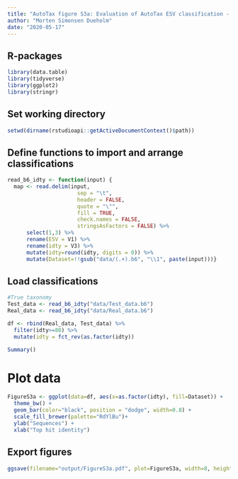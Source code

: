 ```yaml
---
title: "AutoTax figure S3a: Evaluation of AutoTax ESV classification - Training set"
author: "Morten Simonsen Dueholm"
date: "2020-05-17"
---
```


## R-packages
```r
library(data.table)
library(tidyverse)
library(ggplot2)
library(stringr)
```
## Set working directory
```r
setwd(dirname(rstudioapi::getActiveDocumentContext()$path))
```

## Define functions to import and arrange classifications
```r
read_b6_idty <- function(input) {
  map <- read.delim(input,
                      sep = "\t",
                      header = FALSE,
                      quote = "\"",
                      fill = TRUE,
                      check.names = FALSE,
                      stringsAsFactors = FALSE) %>%
      select(1,3) %>%
      rename(ESV = V1) %>%
      rename(idty = V3) %>%
      mutate(idty=round(idty, digits = 0)) %>%
      mutate(Dataset=!!gsub("data/(.+).b6", "\\1", paste(input)))}
```

## Load classifications
```r
#True taxonomy
Test_data <- read_b6_idty("data/Test_data.b6")
Real_data <- read_b6_idty("data/Real_data.b6")

df <- rbind(Real_data, Test_data) %>%
  filter(idty>=80) %>%
  mutate(idty = fct_rev(as.factor(idty))

Summary()
```    

# Plot data
```r
FigureS3a <- ggplot(data=df, aes(x=as.factor(idty), fill=Dataset)) +
  theme_bw() +
  geom_bar(color="black", position = "dodge", width=0.8) +
  scale_fill_brewer(palette="RdYlBu")+
  ylab("Sequences") +
  xlab("Top hit identity")
```

## Export figures
```r
ggsave(filename="output/FigureS3a.pdf", plot=FigureS3a, width=8, height=4, useDingbats=FALSE, limitsize=FALSE)
```